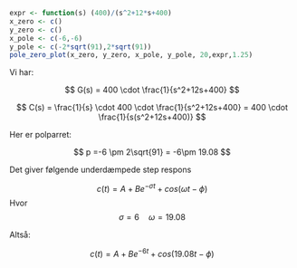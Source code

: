 ```r
expr <- function(s) (400)/(s^2+12*s+400)
x_zero <- c()
y_zero <- c()
x_pole <- c(-6,-6)
y_pole <- c(-2*sqrt(91),2*sqrt(91))
pole_zero_plot(x_zero, y_zero, x_pole, y_pole, 20,expr,1.25)

```
Vi har:

$$
G(s) = 400 \cdot \frac{1}{s^2+12s+400}
$$

$$
C(s) = \frac{1}{s} \cdot 400 \cdot \frac{1}{s^2+12s+400} = 400 \cdot \frac{1}{s(s^2+12s+400)}
$$

Her er polparret: 

$$
p =-6 \pm 2\sqrt{91} = -6\pm 19.08
$$

Det giver følgende underdæmpede step respons

$$
c(t) = A + B e^{-\sigma t} + cos(\omega t - \phi) 
$$
Hvor 
$$
\sigma = 6 \quad \omega = 19.08
$$

Altså:

$$
c(t) = A + B e^{-6 t} + cos(19.08 t - \phi) 
$$
